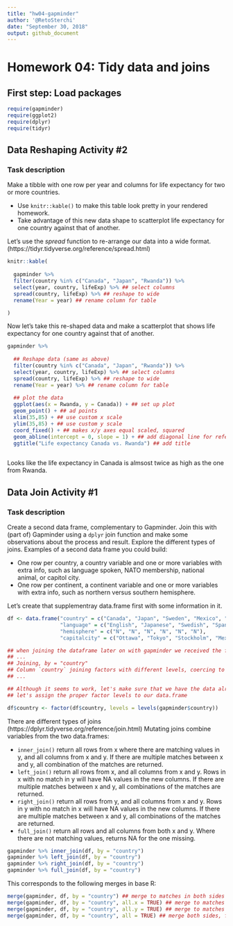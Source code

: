 ```yaml
---
title: "hw04-gapminder"
author: '@RetoSterchi'
date: "September 30, 2018"
output: github_document
---
```


# Homework 04: Tidy data and joins

## First step: Load packages

```r
require(gapminder)
require(ggplot2)
require(dplyr)
require(tidyr)
```


## Data Reshaping Activity #2
### Task description

Make a tibble with one row per year and columns for life expectancy for two or more countries.

 - Use `knitr::kable()` to make this table look pretty in your rendered homework.
 - Take advantage of this new data shape to scatterplot life expectancy for one country against that of another.

Let's use the *spread* function to re-arrange our data into a wide format.  (https://tidyr.tidyverse.org/reference/spread.html)
```r
knitr::kable(
  
  gapminder %>%
  filter(country %in% c("Canada", "Japan", "Rwanda")) %>% 
  select(year, country, lifeExp) %>% ## select columns 
  spread(country, lifeExp) %>% ## reshape to wide
  rename(Year = year) ## rename column for table

)
```

Now let's take this re-shaped data and make a scatterplot that shows life expectancy for one country against that of another.

```r

gapminder %>%
  
  ## Reshape data (same as above)
  filter(country %in% c("Canada", "Japan", "Rwanda")) %>% 
  select(year, country, lifeExp) %>% ## select columns 
  spread(country, lifeExp) %>% ## reshape to wide
  rename(Year = year) %>% ## rename column for table
  
  ## plot the data
  ggplot(aes(x = Rwanda, y = Canada)) + ## set up plot
  geom_point() + ## ad points
  xlim(35,85) + ## use custom x scale
  ylim(35,85) + ## use custom y scale
  coord_fixed() + ## makes x/y axes equal scaled, squared
  geom_abline(intercept = 0, slope = 1) + ## add diagonal line for reference
  ggtitle("Life expectancy Canada vs. Rwanda") ## add title
  

```

Looks like the life expectancy in Canada is almsost twice as high as the one from Rwanda.

## Data Join Activity #1

### Task description
Create a second data frame, complementary to Gapminder. Join this with (part of) Gapminder using a `dplyr` join function and make some observations about the process and result. Explore the different types of joins. Examples of a second data frame you could build:

 - One row per country, a country variable and one or more variables with extra info, such as language spoken, NATO membership, national animal, or capitol city.
 - One row per continent, a continent variable and one or more variables with extra info, such as northern versus southern hemisphere.

Let's create that supplementray data.frame first with some information in it.

```r
df <- data.frame("country" = c("Canada", "Japan", "Sweden", "Mexico", "Russia", "France"),
                 "language" = c("English", "Japanese", "Swedish", "Spanish", "Russian", "French"),
                 "hemisphere" = c("N", "N", "N", "N", "N", "N"),
                 "capitalcity" = c("Ottawa", "Tokyo", "Stockholm", "Mexico City", "Moscow", "Paris"))

## when joining the dataframe later on with gapminder we received the following warning message:
## ...
## Joining, by = "country"
## Column `country` joining factors with different levels, coercing to character vector
## ...

## Although it seems to work, let's make sure that we have the data already in the correct format and 
## let's assign the proper factor levels to our data.frame

df$country <- factor(df$country, levels = levels(gapminder$country))
```

There are different types of joins (https://dplyr.tidyverse.org/reference/join.html)
Mutating joins combine variables from the two data.frames:

 - `inner_join()` return all rows from x where there are matching values in y, and all columns from x and y. If there are multiple matches between x and y, all combination of the matches are returned.
 - `left_join()` return all rows from x, and all columns from x and y. Rows in x with no match in y will have NA values in the new columns. If there are multiple matches between x and y, all combinations of the matches are returned.
 - `right_join()` return all rows from y, and all columns from x and y. Rows in y with no match in x will have NA values in the new columns. If there are multiple matches between x and y, all combinations of the matches are returned.
 - `full_join()` return all rows and all columns from both x and y. Where there are not matching values, returns NA for the one missing.

```r
gapminder %>% inner_join(df, by = "country")
gapminder %>% left_join(df, by = "country")
gapminder %>% right_join(df, by = "country")
gapminder %>% full_join(df, by = "country")
```

This corresponds to the following merges in base R:

```r
merge(gapminder, df, by = "country") ## merge to matches in both sides
merge(gapminder, df, by = "country", all.x = TRUE) ## merge to matches on the left
merge(gapminder, df, by = "country", all.y = TRUE) ## merge to matches on the right
merge(gapminder, df, by = "country", all = TRUE) ## merge both sides, fill NA's if no matches
```